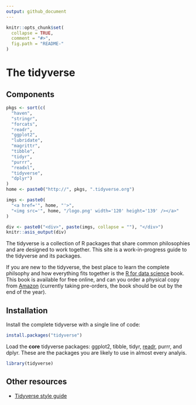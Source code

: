 ```yaml
---
output: github_document
---
```


<!-- README.md is generated from README.Rmd. Please edit that file -->

```r
knitr::opts_chunk$set(
  collapse = TRUE,
  comment = "#>",
  fig.path = "README-"
)
```

<style>
small.tidyverse {display: none;}
</style>

# The tidyverse

## Components

```r
pkgs <- sort(c(
  "haven", 
  "stringr", 
  "forcats", 
  "readr", 
  "ggplot2", 
  "lubridate",
  "magrittr",
  "tibble",
  "tidyr", 
  "purrr", 
  "readxl",
  "tidyverse",
  "dplyr")
)
home <- paste0("http://", pkgs, ".tidyverse.org")

imgs <- paste0(
  "<a href='", home, "'>",
  "<img src='", home, "/logo.png' width='120' height='139' /></a>"
)

div <- paste0("<div>", paste(imgs, collapse = ""), "</div>")
knitr::asis_output(div)
```

The tidyverse is a collection of R packages that share common philosophies and are designed to work together. This site is a work-in-progress guide to the tidyverse and its packages.

If you are new to the tidyverse, the best place to learn the complete philsophy and how everything fits together is the [R for data science](http://r4ds.had.co.nz/) book. This book is available for free online, and can you order a physical copy from [Amazon](http://amzn.to/2aHLAQ1) (currently taking pre-orders, the book should be out by the end of the year).

## Installation

Install the complete tidyverse with a single line of code:

```r
install.packages("tidyverse")
```

Load the __core__ tidyverse packages: ggplot2, tibble, tidyr, [readr](http://readr.tidyverse.org), purrr, and dplyr. These are the packages you are likely to use in almost every analyis.

```r
library(tidyverse)
```

## Other resources

* [Tidyverse style guide](http://style.tidyverse.org)
